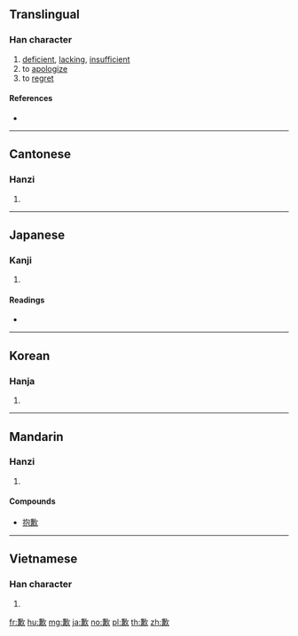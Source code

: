 {{also|欠}}
==Translingual==

===Han character===
{{Han char|rn=76|rad=欠|as=10|sn=14|four=87282|canj=TCNO,XTCNO|ids=⿰兼欠}}

# [[deficient]], [[lacking]], [[insufficient]]
# to [[apologize]]
# to [[regret]]

====References====
* {{Han ref|kx=0570.300|dkj=16159|dj=0958.300|hdz=32148.110|uh=6B49|ud=27465|bh=BA70|bd=47728}}

----

==Cantonese==

===Hanzi===
{{yue-hanzi|jyut=|y=him3, hip3}}

# {{defn|lang=yue|sort=欠10}}

----

==Japanese==

===Kanji===
{{ja-kanji|grade=|rs=欠10}}

# {{defn|lang=ja|sort=欠10}}

====Readings====
* {{ja-readings|on=[[けん]] (ken), [[かん]] (kan)|kun=[[あきたりない]] (akitarinai)}}

----

==Korean==

===Hanja===
{{ko-hanja|hangeul=겸|eumhun=|rv=gyeom|mr=kyŏm|y=kyem}}

# {{defn|lang=ko|sort=欠10}}

----

==Mandarin==

===Hanzi===
{{cmn-hanzi|pin=[[qiàn]] ([[qian4]])|wg=ch'ien<sup>4</sup>}}

# {{defn|lang=cmn|sort=欠10}}

====Compounds====
* [[抱歉]]

----

==Vietnamese==

===Han character===
{{vi-hantu|[[khiểm]], [[gồm]]|rs=欠10}}

# {{defn|lang=vi|sort=欠10}}

[[fr:歉]]
[[hu:歉]]
[[mg:歉]]
[[ja:歉]]
[[no:歉]]
[[pl:歉]]
[[th:歉]]
[[zh:歉]]